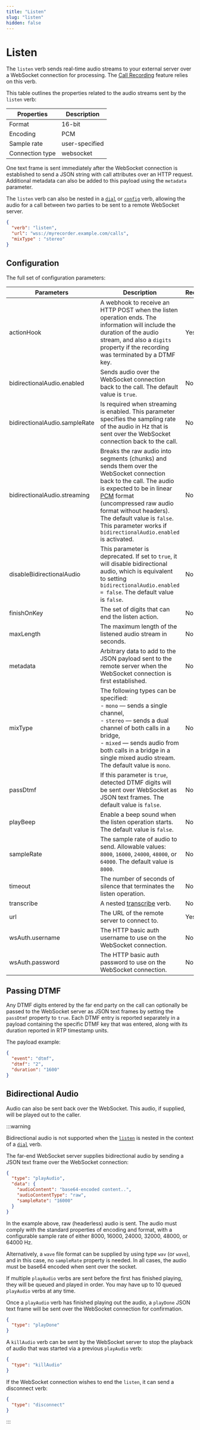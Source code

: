 ```yaml
---
title: "Listen"
slug: "listen"
hidden: false
---
```


# Listen

The `listen` verb sends real-time audio streams to your external server over a WebSocket connection for processing.
The [Call Recording](../../webapp/recent-calls.mdx#call-recordings) feature relies on this verb.

This table outlines the properties related to the audio streams sent by the `listen` verb:

| Properties      | Description    | 
|-----------------|----------------|
| Format          | 16-bit         |
| Encoding        | PCM            |
| Sample rate     | user-specified |
| Connection type | websocket      |

One text frame is sent immediately
after the WebSocket connection is established to send a JSON string with call attributes over an HTTP request.
Additional metadata can also be added to this payload using the `metadata` parameter.

The `listen` verb can also be nested in a [`dial`](dial.mdx) or [`config`](config.mdx) verb, allowing the audio for a call between two parties to be sent to a remote WebSocket server.

```json
{
  "verb": "listen",
  "url": "wss://myrecorder.example.com/calls",
  "mixType" : "stereo"
}
```

## Configuration

The full set of configuration parameters:

| Parameters                    | Description                                                                                                                                                                                                                                                                                                                                                           | Required |
|-------------------------------|-----------------------------------------------------------------------------------------------------------------------------------------------------------------------------------------------------------------------------------------------------------------------------------------------------------------------------------------------------------------------|----------|
| actionHook                    | A webhook to receive an HTTP POST when the listen operation ends. The information will include the duration of the audio stream, and also a `digits` property if the recording was terminated by a DTMF key.                                                                                                                                                          | Yes      |
| bidirectionalAudio.enabled    | Sends audio over the WebSocket connection back to the call. The default value is `true`.                                                                                                                                                                                                                                                                              | No       |
| bidirectionalAudio.sampleRate | Is required when streaming is enabled. This parameter specifies the sampling rate of the audio in Hz that is sent over the WebSocket connection back to the call.                                                                                                                                                                                                     | No       |
| bidirectionalAudio.streaming  | Breaks the raw audio into segments (chunks) and sends them over the WebSocket connection back to the call. The audio is expected to be in linear [PCM](https://en.wikipedia.org/wiki/Pulse-code_modulation) format (uncompressed raw audio format without headers). The default value is `false`. This parameter works if  `bidirectionalAudio.enabled` is activated. | No       |
| disableBidirectionalAudio     | This parameter is deprecated. If set to `true`, it will disable bidirectional audio, which is equivalent to setting `bidirectionalAudio.enabled = false`. The default value is `false`.                                                                                                                                                                               | No       |
| finishOnKey                   | The set of digits that can end the listen action.                                                                                                                                                                                                                                                                                                                     | No       |
| maxLength                     | The maximum length of the listened audio stream in seconds.                                                                                                                                                                                                                                                                                                           | No       |
| metadata                      | Arbitrary data to add to the JSON payload sent to the remote server when the WebSocket connection is first established.                                                                                                                                                                                                                                               | No       |
| mixType                       | The following types can be specified:<br /> - `mono` — sends a single channel,<br /> - `stereo` — sends a dual channel of both calls in a bridge,<br /> - `mixed` — sends audio from both calls in a bridge in a single mixed audio stream. The default value is `mono`.                                                                                                    | No       |
| passDtmf                      | If this parameter is `true`, detected DTMF digits will be sent over WebSocket as JSON text frames. The default value is `false`.                                                                                                                                                                                                                                      | No       |
| playBeep                      | Enable a beep sound when the listen operation starts. The default value is `false`.                                                                                                                                                                                                                                                                                   | No       |
| sampleRate                    | The sample rate of audio to send. Allowable values: `8000`, `16000`, `24000`, `48000`, or `64000`. The default value is `8000`.                                                                                                                                                                                                                                       | No       |
| timeout                       | The number of seconds of silence that terminates the listen operation.                                                                                                                                                                                                                                                                                                | No       |
| transcribe                    | A nested [transcribe](transcribe.mdx) verb.                                                                                                                                                                                                                                                                                                                            | No       |
| url                           | The URL of the remote server to connect to.                                                                                                                                                                                                                                                                                                                           | Yes      |
| wsAuth.username               | The HTTP basic auth username to use on the WebSocket connection.                                                                                                                                                                                                                                                                                                      | No       |
| wsAuth.password               | The HTTP basic auth password to use on the WebSocket connection.                                                                                                                                                                                                                                                                                                      | No       |

## Passing DTMF

Any DTMF digits entered by the far end party on the call can optionally be passed to the WebSocket server as JSON text frames by setting the `passDtmf` property to `true`. Each DTMF entry is reported separately in a payload containing the specific DTMF key that was entered, along with its duration reported in RTP timestamp units. 

The payload example:

```json
{
  "event": "dtmf",
  "dtmf": "2",
  "duration": "1600"
}
```

## Bidirectional Audio

Audio can also be sent back over the WebSocket. This audio, if supplied, will be played out to the caller.

:::warning

  Bidirectional audio is not supported when the [`listen`](listen.mdx) is nested in the context of a [`dial`](dial.mdx) verb.

  The far-end WebSocket server supplies bidirectional audio by sending a JSON text frame over the WebSocket connection:

  ```json
  {
    "type": "playAudio",
    "data": {
      "audioContent": "base64-encoded content..",
      "audioContentType": "raw",
      "sampleRate": "16000"
    }
  }
  ```

  In the example above, raw (headerless) audio is sent. The audio must comply with the standard properties of encoding and format, with a configurable sample rate of either 8000, 16000, 24000, 32000, 48000, or 64000 Hz.

  Alternatively, a `wave` file format can be supplied by using type `wav` (or `wave`), and in this case, no `sampleRate` property is needed. In all cases, the audio must be base64 encoded when sent over the socket.

  If multiple `playAudio` verbs are sent before the first has finished playing, they will be queued and played in order. You may have up to 10 queued `playAudio` verbs at any time.

  Once a `playAudio` verb has finished playing out the audio, a `playDone` JSON text frame will be sent over the WebSocket connection for confirmation.

  ```json
  {
    "type": "playDone"
  }
  ```

  A `killAudio` verb can be sent by the WebSocket server to stop the playback of audio that was started via a previous `playAudio` verb:

  ```json
  {
    "type": "killAudio"
  }
  ```

  If the WebSocket connection wishes to end the `listen`, it can send a disconnect verb:

  ```json
  {
    "type": "disconnect"
  }
  ```

:::

